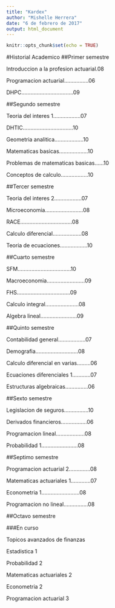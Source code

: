 ```yaml
---
title: "Kardex"
author: "Mishelle Herrera"
date: "6 de febrero de 2017"
output: html_document
---
```


```r
knitr::opts_chunk$set(echo = TRUE)
```



#Historial Academico
##Primer semestre

Introduccion a la profesion actuarial.08

Programacion actuarial................06

DHPC..................................09

##Segundo semestre

Teoria del interes 1..................07

DHTIC.................................10

Geometria analitica...................10

Matematicas basicas...................10

Problemas de matematicas basicas......10

Conceptos de calculo..................10

##Tercer semestre

Teoria del interes 2..................07

Microeconomia.........................08

RACE..................................08

Calculo diferencial...................08

Teoria de ecuaciones..................10

##Cuarto semestre

SFM...................................10

Macroeconomia.........................09

FHS...................................09

Calculo integral......................08

Algebra lineal........................09

##Quinto semestre

Contabilidad general..................07

Demografia............................08

Calculo diferencial en varias.........06

Ecuaciones diferenciales 1............07

Estructuras algebraicas...............06

##Sexto semestre

Legislacion de seguros................10

Derivados financieros.................06

Programacion lineal...................08

Probabilidad 1........................08

##Septimo semestre

Programacion actuarial 2..............08

Matematicas actuariales 1.............07

Econometria 1.........................08

Programacion no lineal................08

##Octavo semestre

###En curso

Topicos avanzados de finanzas

Estadistica 1

Probabilidad 2

Matematicas actuariales 2

Econometria 2

Programacion actuarial 3